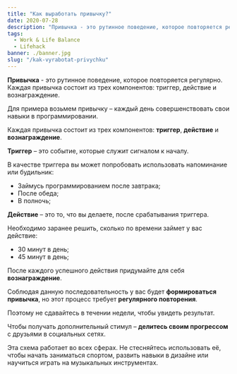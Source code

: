 ```yaml
---
title: "Как выработать привычку?"
date: 2020-07-28
description: "Привычка - это рутинное поведение, которое повторяется регулярно. Каждая привычка состоит из трех компонентов: триггер, действие и вознаграждение."
tags:
  - Work & Life Balance
  - Lifehack
banner: ./banner.jpg
slug: "/kak-vyrabotat-privychku"
---
```


**Привычка** - это рутинное поведение, которое повторяется регулярно. Каждая привычка состоит из трех компонентов: триггер, действие и вознаграждение.

Для примера возьмем привычку – каждый день совершенствовать свои навыки в программировании.

Каждая привычка состоит из трех компонентов: **триггер**, **действие** и **вознаграждение**.

**Триггер** – это событие, которые служит сигналом к началу.

В качестве триггера вы может попробовать использовать напоминание или будильник:

- Займусь программированием после завтрака;
- После обеда;
- В полночь;

**Действие** – это то, что вы делаете, после срабатывания триггера.

Необходимо заранее решить, сколько по времени займет у вас действие:

- 30 минут в день;
- 45 минут в день;

После каждого успешного действия придумайте для себя **вознаграждение**.

Соблюдая данную последовательность у вас будет **формироваться привычка**, но этот процесс требует **регулярного повторения**.

Поэтому не сдавайтесь в течении недели, чтобы увидеть результат.

Чтобы получать дополнительный стимул – **делитесь своим прогрессом** с друзьями в социальных сетях.

Эта схема работает во всех сферах. Не стесняйтесь использовать её, чтобы начать заниматься спортом, развить навыки в дизайне или научиться играть на музыкальных инструментах.